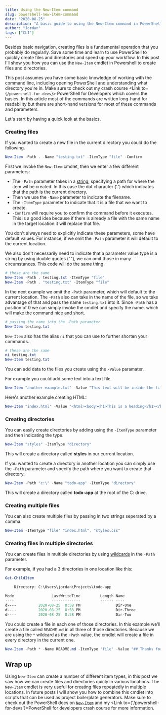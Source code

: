 ```yaml
---
title: Using the New-Item command
slug: powershell-new-item-command
date: "2020-08-25"
description: "A basic guide to using the New-Item command in PowerShell"
author: "Jordan"
tags: ["CLI"]
---
```



Besides basic navigation, creating files is a fundamental operation that you probably do regularly. Save some time and learn to use
PowerShell to quickly create files and directories and speed up your workflow. In this post I'll show you how you can use the `New-Item` cmdlet in Powershell to create files
and directories.

This post assumes you have some basic knowledge of working with the command line, including opening PowerShell and
understanding what directory you're in. Make sure to check out my crash course <Link to={`/powershell-for-devs`}> PowerShell for Developers</Link> which covers the basics.
In this article most of the commands are written long-hand for readability but there are short-hand versions for most of these commands and parameters.

Let's start by having a quick look at the basics.

### Creating files

If you wanted to create a new file in the current directory you could do the following.

```powershell
New-Item -Path . -Name "testing.txt" -ItemType "file" -Confirm
```

First we invoke the `New-Item` cmdlet, then we enter a few different parameters:

- The `-Path` parameter takes in a [string](https://docs.microsoft.com/en-us/dotnet/api/system.string?view=netcore-3.1), specifying a path for where the item wil be created.
  In this case the dot character ('.') which indicates that the path is the current directory.
- Then we use the `-Name` parameter to indicate the filename.
- The `-ItemType` parameter to indicate that it is a file that we want to create.
- `-Confirm` will require you to confirm the command before it executes. This is a good idea because if there is already a file with the same name in the
  target location it will replace that file.

You don't always need to explicitly indicate these parameters, some have default values. For instance, if we omit the `-Path`
parameter it will default to the current location.

We also don't necessarily need to indicate that a parameter value type is a string by using double quotes (""), we can omit those in many
circumstances. This code will do the same thing.

```powershell
# these are the same
New-Item -Path . testing.txt -ItemType "file"
New-Item -Path . "testing.txt" -ItemType "file"
```

In the next example we omit the `-Path` parameter, which will default to the current location. The `-Path` also can take in the name of the file, so we
take advantage of that and pass the name `testing.txt` into it. Since `-Path` has a position of 0 we can simply invoke the cmdlet and specify the name. which
will make the command nice and short.

```powershell
# passing the name into the -Path parameter
New-Item testing.txt
```

`New-Item` also has the alias `ni` that you can use to further shorten your commands.

```powershell
# these are the same
ni testing.txt
New-Item testing.txt
```

You can add data to the files you create using the `-Value` paramater.

For example you could add some text into a text file.

```powershell
New-Item "another-example.txt" -Value "This text will be inside the file we are creating"
```

Here's another example creating HTML:

```powershell
New-Item "index.html" -Value "<html><body><h1>This is a heading</h1></body></html>"
```

### Creating directories

You can easily create directories by adding using the `-ItemType` parameter and then
indicating the type.

```powershell
New-Item "styles" -ItemType "directory"
```

This will create a directory called **styles** in our current location.

If you wanted to create a directory in another location you can simply use the `-Path` parameter and
specify the path where you want to create that directory.

```powershell
New-Item -Path "c:\" -Name "todo-app" -ItemType "directory"
```

This will create a directory called **todo-app** at the root of the C: drive.

### Creating multiple files

You can also create multiple files by passing in two strings seperated by a comma.

```powershell
New-Item -ItemType "file" "index.html", "styles.css"
```

### Creating files in multiple directories

You can create files in multiple directories by using [wildcards](https://docs.microsoft.com/en-us/powershell/module/microsoft.powershell.core/about/about_wildcards?view=powershell-7)
in the `-Path` parameter.

For example, if you had a 3 directories in one location like this:

```powershell
Get-ChildItem

    Directory: C:\Users\jordan\Projects\todo-app

Mode                 LastWriteTime         Length Name
----                 -------------         ------ ----
d----          2020-08-25  8:58 PM                Dir-One
d----          2020-08-25  8:58 PM                Dir-Three
d----          2020-08-25  8:58 PM                Dir-Two

```

You could create a file in each one of those directories. In this example we'll create a file called `README.md` in all three of those directories.
Because we are using the `*` wildcard as the -`Path` value, the cmdlet will create a file in every directory in the current one.

```powershell
New-Item -Path * -Name README.md -ItemType "file" -Value "## Thanks for Reading!"
```

## Wrap up

Using `New-Item` can create a number of different item types, in this post we saw how we can create files and directories quicly in various locations. The `New-Item`
cmdlet is very useful for creating files repeatedly in multiple locations. In future posts I will show you how to combine this cmdlet into scripts that can be used
as project boilerplate generators. Make sure to check out the PowerShell docs on [`New-Item`](https://docs.microsoft.com/en-us/powershell/module/microsoft.powershell.management/new-item?view=powershell-7#examples)
and my <Link to={'/powershell-for-devs'}>PowerShell for developers</Link> crash course for more information.
